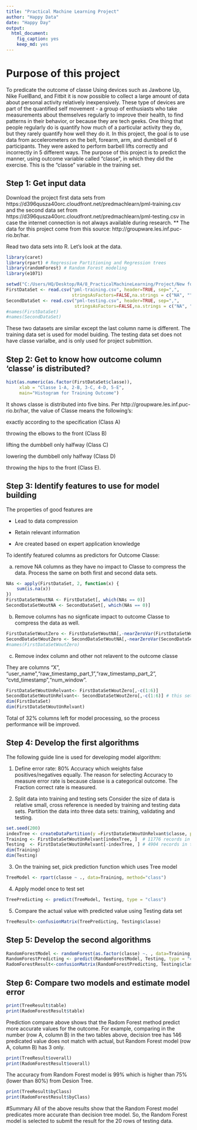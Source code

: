 ```yaml
---
title: "Practical Machine Learning Project"
author: "Happy Data"
date: "Happy Day"
output: 
  html_document: 
    fig_caption: yes
    keep_md: yes
---
```

# Purpose of this project

To predicate the outcome of classe Using devices such as Jawbone Up, Nike FuelBand, and Fitbit it is now possible to collect a large amount of data about personal activity relatively inexpensively. These type of devices are part of the quantified self movement - a group of enthusiasts who take measurements about themselves regularly to improve their health, to find patterns in their behavior, or because they are tech geeks. One thing that people regularly do is quantify how much of a particular activity they do, but they rarely quantify how well they do it.
In this project, the goal is to use data from accelerometers on the belt, forearm, arm, and dumbbell of 6 participants. They were asked to perform barbell lifts correctly and incorrectly in 5 different ways. The purpose of this project is to predict the manner, using outcome variable called "classe", in which they did the exercise. This is the "classe" variable in the training set.
 

## Step 1: Get input data 
Download the project first data sets from https://d396qusza40orc.cloudfront.net/predmachlearn/pml-training.csv and the second data set from https://d396qusza40orc.cloudfront.net/predmachlearn/pml-testing.csv in case the internet connection is not always available during research.
 ** The data for this project come from this source: http://groupware.les.inf.puc-rio.br/har. 

Read two data sets into R. Let's look at the data. 
```r
library(caret)
library(rpart) # Regressive Partitioning and Regression trees
library(randomForest) # Random Forest modeling
library(e1071)
```

```r
setwd("C:/Users/HQ/Desktop/R4/8_PracticalMachineLearning/Project/New folder")
FirstDataSet <- read.csv("pml-training.csv", header=TRUE, sep=",", 
                         stringsAsFactors=FALSE,na.strings = c("NA", "")) 
SecondDataSet <- read.csv("pml-testing.csv", header=TRUE, sep=",", 
                          stringsAsFactors=FALSE,na.strings = c("NA", "")) 
#names(FirstDataSet)
#names(SecondDataSet)
```
These two datasets are similar except the last column name is different. The training data set is used for model buiding. The testing data set does not have classe varialbe, and is only used for project submittion.

## Step 2: Get to know how outcome column 'classe' is distributed?
```r
hist(as.numeric(as.factor(FirstDataSet$classe)), 
     xlab = "Classe 1-A, 2-B, 3-C, 4-D, 5-E",
     main="Histogram for Training Outcome") 
```

It shows classe is distributed into five bins. Per http://groupware.les.inf.puc-rio.br/har, the value of Classe means the following's:

  exactly according to the specification (Class A)

  throwing the elbows to the front (Class B)

  lifting the dumbbell only halfway (Class C) 

  lowering the dumbbell only halfway (Class D) 

  throwing the hips to the front (Class E).


## Step 3: Identify features to use for model building
The properties of good features are

  * Lead to data compression
  
  * Retain relevant information
  
  * Are created based on expert application knowledge
  
To identify featured columns as predictors for Outcome Classe:

  a. remove NA columns as they have no impact to Classe to compress the data. Process the same on both first and second data sets.
```r
NAs <- apply(FirstDataSet, 2, function(x) {
    sum(is.na(x))
})
FirstDataSetWoutNA <- FirstDataSet[, which(NAs == 0)]
SecondDataSetWoutNA <- SecondDataSet[, which(NAs == 0)]
```

  b. Remove columns has no signficate impact to outcome Classe to compress the data as well.
```r
FirstDataSetWoutZero <- FirstDataSetWoutNA[,-nearZeroVar(FirstDataSetWoutNA)]
SecondDataSetWoutZero <- SecondDataSetWoutNA[,-nearZeroVar(SecondDataSetWoutNA)]
#names(FirstDataSetWoutZero)
```
 c. Remove index column and other not relavent to the outcome classe
 
They are columns "X", "user_name","raw_timestamp_part_1","raw_timestamp_part_2", "cvtd_timestamp","num_window".

```r
FirstDataSetWoutUnRelvant<- FirstDataSetWoutZero[,-c(1:6)]
SecondDataSetWoutUnRelvant<- SecondDataSetWoutZero[,-c(1:6)] # this set will be used for problem submission
dim(FirstDataSet)
dim(FirstDataSetWoutUnRelvant)
```
 Total of 32% columns left for model processing, so the process performance will be improved. 

## Step 4: Develop the first algorithms 
The following guide line is used for developing model algorithm:

1.	Define error rate: 80% Accuracy which weights false positives/negatives equally. The reason for selecting Accuracy to measure error rate is because classe is a categorical outcome. The Fraction correct rate is measured.

2. Split data into training and testing sets
Consider the size of data is relative small, cross reference is needed by training and testing data sets.
Partition the data into three data sets: training, validating and testing.
```r
set.seed(200)
indexTree <- createDataPartition(y =FirstDataSetWoutUnRelvant$classe, p = 0.75, list = FALSE)
Training <- FirstDataSetWoutUnRelvant[indexTree, ]  # 11776 records in training set
Testing  <- FirstDataSetWoutUnRelvant[-indexTree, ] # 4904 records in testing set for cross validation
dim(Training)
dim(Testing)
```

3. On the training set, pick prediction function which uses Tree model

```r
TreeModel <- rpart(classe ~ ., data=Training, method="class")
```

4. Apply model once to test set
```r
TreePredicting <- predict(TreeModel, Testing, type = "class")
```
5. Compare the actual value with predicted value using Testing data set
```r
TreeResult<-confusionMatrix(TreePredicting, Testing$classe)
```

## Step 5: Develop the second algorithms 

```r
RandomForestModel <- randomForest(as.factor(classe) ~. , data=Training, method="class") 
RandomForestPredicting <- predict(RandomForestModel, Testing, type = "class")
RadomForestResult<-confusionMatrix(RandomForestPredicting, Testing$classe)
```

## Step 6: Compare two models and estimate model error
```r
print(TreeResult$table)
print(RadomForestResult$table) 
```
Prediction compare above shows that the Radom Forest method predict more accurate values for the outcome. For example, comparing in the number (row A, column B) in the two tables above, decision tree has 146 predicated value does not match with actual, but Random Forest model (row A, column B) has 3 only.

```r
print(TreeResult$overall)
print(RadomForestResult$overall)
```
The accuracy from Random Forest model is 99% which is higher than 75% (lower than 80%) from Desion Tree.

```r
print(TreeResult$byClass)
print(RadomForestResult$byClass)
```

#Summary
All of the above results show that the Random Forest model predicates more accurate than decision tree model. So, the Random Forest model is selected to submit the result for the 20 rows of testing data. 

